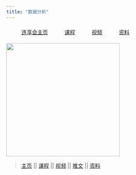 ```yaml
---
title: "数据分析"
---
```


```{=html}
<div  style="margin: 20px; text-align: left;">
<a class="btn btn-primary" href="https://www.lianxh.cn" role="button" target="_blank" style="padding: 10px 20px;">连享会主页</a>
<a class="btn btn-primary" href="https://www.lianxh.cn/details/17.html" role="button" target="_blank" style="padding: 10px 20px;">课程</a>
<a class="btn btn-primary" href="https://lianxh-class.cn/" role="button" target="_blank" style="padding: 10px 20px;">视频</a>
<a class="btn btn-primary" href="https://www.lianxh.cn/share.html" role="button" target="_blank" style="padding: 10px 20px;">资料</a>
</div>
```

<img src="https://fig-lianxh.oss-cn-shenzhen.aliyuncs.com/ds-book-front.png" style="width: 300px"/>

> [主页](https://www.lianxh.cn) \|\| [课程](https://www.lianxh.cn/details/17.html) \|\| [视频](https://lianxh-class.cn/) \|\| [推文](https://www.lianxh.cn/blogs/all.html) \|\| [资料](https://www.lianxh.cn/share.html)